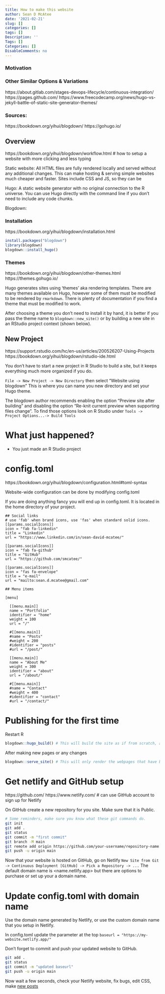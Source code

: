 ---
title: How to make this website
author: Sean D McAtee
date: '2021-02-21'
slug: []
categories: []
tags: []
Description: ''
Tags: []
Categories: []
DisableComments: no
---

### Motivation

### Other Similar Options & Variations
https://about.gitlab.com/stages-devops-lifecycle/continuous-integration/
https://pages.github.com/
https://www.freecodecamp.org/news/hugo-vs-jekyll-battle-of-static-site-generator-themes/



### Sources:
https://bookdown.org/yihui/blogdown/
https://gohugo.io/


## Overview
https://bookdown.org/yihui/blogdown/workflow.html # how to setup a website with more clicking and less typing

Static website: All HTML files are fully rendered locally and served without any additional changes. This can make hosting & serving simple websites much cheaper and faster. Sites include CSS and JS, so they can be 

Hugo: A static website generator with no original connection to the R universe. You can use Hugo directly with the command line if you don't need to include any code chunks.

Blogdown:



### Installation
https://bookdown.org/yihui/blogdown/installation.html

```{r eval=FALSE}
install.packages("blogdown")
library(blogdown)
blogdown::install_hugo()
```

### Themes
https://bookdown.org/yihui/blogdown/other-themes.html
https://themes.gohugo.io/

Hugo generates sites using 'themes' aka rendering templates. There are many themes available on Hugo, however some of them must be modified to be rendered by `rmarkdown`. There is plenty of documentation if you find a theme that must be modified to work.

After choosing a theme you don't need to install it by hand, it is better if you pass the theme name to `blogdown::new_site()` or by building a new site in an RStudio project context (shown below).


## New Project
https://support.rstudio.com/hc/en-us/articles/200526207-Using-Projects
https://bookdown.org/yihui/blogdown/rstudio-ide.html

You don't have to start a new project in R Studio to build a site, but it keeps everything much more organized if you do.

`File -> New Project -> New Directory` then select "Website using blogdown"
This is where you can name you new directory and set your Hugo theme.


The blogdown author recommends enabling the option "Preview site after building" and disabling the option "Re-knit current preview when supporting files change". To find those options look on R Studio under `Tools -> Project Options...-> Build Tools`


# What just happened?
* You just made an R Studio project


# config.toml
https://bookdown.org/yihui/blogdown/configuration.html#toml-syntax

Website-wide configuration can be done by modifying config.toml

If you are doing anything fancy you will end up in config.toml. It is located in the home directory of your project.

```
## Social links
# use 'fab' when brand icons, use 'fas' when standard solid icons.
[[params.socialIcons]]
icon = "fab fa-linkedin"
title = "Linkedin"
url = "https://www.linkedin.com/in/sean-david-mcatee/"

[[params.socialIcons]]
icon = "fab fa-github"
title = "GitHub"
url = "https://github.com/smcatee/"

[[params.socialIcons]]
icon = "fas fa-envelope"
title = "e-mail"
url = "mailto:sean.d.mcatee@gmail.com"

## Menu items

[menu]

  [[menu.main]]
  name = "Portfolio"
  identifier = "home"
  weight = 100
  url = "/"

  #[[menu.main]]
  #name = "Posts"
  #weight = 200
  #identifier = "posts"
  #url = "/post/"

  [[menu.main]]
  name = "About Me"
  weight = 300
  identifier = "about"
  url = "/about/"

  #[[menu.main]]
  #name = "Contact"
  #weight = 400
  #identifier = "contact"
  #url = "/contact/"
```

# Publishing for the first time

Restart R

```{r eval=FALSE}
blogdown::hugo_build() # This will build the site as if from scratch, all webpages will be rendered
```

After making new pages or any changes

```{r eval=FALSE}
blogdown::serve_site() # This will only render the webpages that have been changed
```


# Get netlify and GitHub setup
https://github.com/
https://www.netlify.com/ # can use GitHub account to sign up for Netlify

On GitHub create a new repository for you site. Make sure that it is Public.
```{bash eval=FALSE, echo=FALSE}
# Some reminders, make sure you know what these git commands do.
git init
git add .
git status
git commit -m "first commit"
git branch -M main
git remote add origin https://github.com/your-username/repository-name.git
git push -u origin main
```


Now that your website is hosted on GitHub, go on Netlify `New Site from Git -> Continuous Deployment [GitHub] -> Pick a Repository -> ...`
The default domain name is <name.netlify.app> but there are options to purchase or set up your a domain name.

# Update config.toml with domain name
Use the domain name generated by Netlify, or use the custom domain name that you setup in Netlify.

In config.toml update the parameter at the top `baseurl = "https://my-website.netlify.app/"`

Don't forget to commit and push your updated website to GitHub.
```{bash eval=FALSE, echo=TRUE}
git add .
git status
git commit -m "updated baseurl"
git push -u origin main
```

Now wait a few seconds, check your Netlify website, fix bugs, edit CSS, make [new posts](/2021/02/21/how-to-make-this-webpage./)
